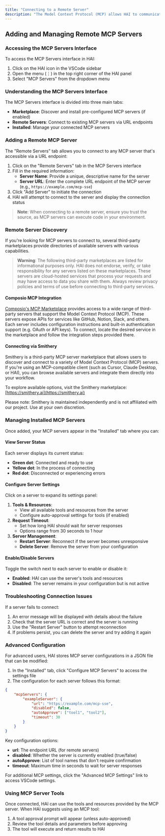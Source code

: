 ```yaml
---
title: "Connecting to a Remote Server"
description: "The Model Context Protocol (MCP) allows HAI to communicate with external servers that provide additional tools and resources to extend its capabilities. This guide explains how to add and connect to remote MCP servers through the MCP Servers interface."
---
```


## Adding and Managing Remote MCP Servers

### Accessing the MCP Servers Interface

To access the MCP Servers interface in HAI:

1. Click on the HAI icon in the VSCode sidebar
2. Open the menu (⋮) in the top right corner of the HAI panel
3. Select "MCP Servers" from the dropdown menu

### Understanding the MCP Servers Interface

The MCP Servers interface is divided into three main tabs:

-   **Marketplace**: Discover and install pre-configured MCP servers (if enabled)
-   **Remote Servers**: Connect to existing MCP servers via URL endpoints
-   **Installed**: Manage your connected MCP servers

### Adding a Remote MCP Server

The "Remote Servers" tab allows you to connect to any MCP server that's accessible via a URL endpoint:

1. Click on the "Remote Servers" tab in the MCP Servers interface
2. Fill in the required information:
    - **Server Name**: Provide a unique, descriptive name for the server
    - **Server URL**: Enter the complete URL endpoint of the MCP server (e.g., `https://example.com/mcp-sse`)
3. Click "Add Server" to initiate the connection
4. HAI will attempt to connect to the server and display the connection status

> **Note**: When connecting to a remote server, ensure you trust the source, as MCP servers can execute code in your environment.

### Remote Server Discovery

If you're looking for MCP servers to connect to, several third-party marketplaces provide directories of available servers with various capabilities.

> **Warning**: The following third-party marketplaces are listed for informational purposes only. HAI does not endorse, verify, or take responsibility for any servers listed on these marketplaces. These servers are cloud-hosted services that process your requests and may have access to data you share with them. Always review privacy policies and terms of use before connecting to third-party services.

#### Composio MCP Integration

[Composio's MCP Marketplace](https://mcp.composio.dev/) provides access to a wide range of third-party servers that support the Model Context Protocol (MCP). These servers expose APIs for services like GitHub, Notion, Slack, and others. Each server includes configuration instructions and built-in authentication support (e.g. OAuth or API keys). To connect, locate the desired service in the marketplace and follow the integration steps provided there.

#### Connecting via Smithery

Smithery is a third-party MCP server marketplace that allows users to discover and connect to a variety of Model Context Protocol (MCP) servers. If you're using an MCP-compatible client (such as Cursor, Claude Desktop, or HAI), you can browse available servers and integrate them directly into your workflow.

To explore available options, visit the Smithery marketplace: [https://smithery.ai](https://smithery.ai)

Please note: Smithery is maintained independently and is not affiliated with our project. Use at your own discretion.

### Managing Installed MCP Servers

Once added, your MCP servers appear in the "Installed" tab where you can:

#### View Server Status

Each server displays its current status:

-   **Green dot**: Connected and ready to use
-   **Yellow dot**: In the process of connecting
-   **Red dot**: Disconnected or experiencing errors

#### Configure Server Settings

Click on a server to expand its settings panel:

1. **Tools & Resources**:
    - View all available tools and resources from the server
    - Configure auto-approval settings for tools (if enabled)
2. **Request Timeout**:
    - Set how long HAI should wait for server responses
    - Options range from 30 seconds to 1 hour
3. **Server Management**:
    - **Restart Server**: Reconnect if the server becomes unresponsive
    - **Delete Server**: Remove the server from your configuration

#### Enable/Disable Servers

Toggle the switch next to each server to enable or disable it:

-   **Enabled**: HAI can use the server's tools and resources
-   **Disabled**: The server remains in your configuration but is not active

### Troubleshooting Connection Issues

If a server fails to connect:

1. An error message will be displayed with details about the failure
2. Check that the server URL is correct and the server is running
3. Use the "Restart Server" button to attempt reconnection
4. If problems persist, you can delete the server and try adding it again

### Advanced Configuration

For advanced users, HAI stores MCP server configurations in a JSON file that can be modified:

1. In the "Installed" tab, click "Configure MCP Servers" to access the settings file
2. The configuration for each server follows this format:

```json
{
	"mcpServers": {
		"exampleServer": {
			"url": "https://example.com/mcp-sse",
			"disabled": false,
			"autoApprove": ["tool1", "tool2"],
			"timeout": 30
		}
	}
}
```

Key configuration options:

-   **url**: The endpoint URL (for remote servers)
-   **disabled**: Whether the server is currently enabled (true/false)
-   **autoApprove**: List of tool names that don't require confirmation
-   **timeout**: Maximum time in seconds to wait for server responses

For additional MCP settings, click the "Advanced MCP Settings" link to access VSCode settings.

### Using MCP Server Tools

Once connected, HAI can use the tools and resources provided by the MCP server. When HAI suggests using an MCP tool:

1. A tool approval prompt will appear (unless auto-approved)
2. Review the tool details and parameters before approving
3. The tool will execute and return results to HAI
